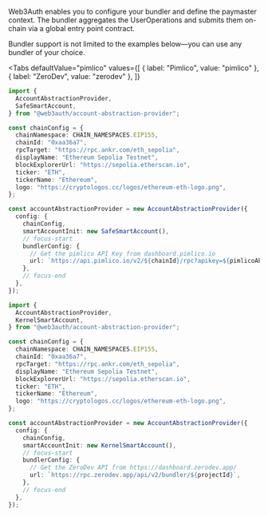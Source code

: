 
Web3Auth enables you to configure your bundler and define the paymaster context. The bundler
aggregates the UserOperations and submits them on-chain via a global entry point contract.

Bundler support is not limited to the examples below—you can use any bundler of your choice.

<Tabs
defaultValue="pimlico"
values={[
  { label: "Pimlico", value: "pimlico" },
  { label: "ZeroDev", value: "zerodev" },
]}
>

<TabItem value="pimlico">

```ts
import {
  AccountAbstractionProvider,
  SafeSmartAccount,
} from "@web3auth/account-abstraction-provider";

const chainConfig = {
  chainNamespace: CHAIN_NAMESPACES.EIP155,
  chainId: "0xaa36a7",
  rpcTarget: "https://rpc.ankr.com/eth_sepolia",
  displayName: "Ethereum Sepolia Testnet",
  blockExplorerUrl: "https://sepolia.etherscan.io",
  ticker: "ETH",
  tickerName: "Ethereum",
  logo: "https://cryptologos.cc/logos/ethereum-eth-logo.png",
};

const accountAbstractionProvider = new AccountAbstractionProvider({
  config: {
    chainConfig,
    smartAccountInit: new SafeSmartAccount(),
    // focus-start
    bundlerConfig: {
      // Get the pimlico API Key from dashboard.pimlico.io
      url: `https://api.pimlico.io/v2/${chainId}/rpc?apikey=${pimlicoAPIKey}`,
    },
    // focus-end
  },
});
```

</TabItem>

<TabItem value="zerodev">

```ts
import {
  AccountAbstractionProvider,
  KernelSmartAccount,
} from "@web3auth/account-abstraction-provider";

const chainConfig = {
  chainNamespace: CHAIN_NAMESPACES.EIP155,
  chainId: "0xaa36a7",
  rpcTarget: "https://rpc.ankr.com/eth_sepolia",
  displayName: "Ethereum Sepolia Testnet",
  blockExplorerUrl: "https://sepolia.etherscan.io",
  ticker: "ETH",
  tickerName: "Ethereum",
  logo: "https://cryptologos.cc/logos/ethereum-eth-logo.png",
};

const accountAbstractionProvider = new AccountAbstractionProvider({
  config: {
    chainConfig,
    smartAccountInit: new KernelSmartAccount(),
    // focus-start
    bundlerConfig: {
      // Get the ZeroDev API from https://dashboard.zerodev.app/
      url: `https://rpc.zerodev.app/api/v2/bundler/${projectId}`,
    },
    // focus-end
  },
});
```

</TabItem>
</Tabs>
